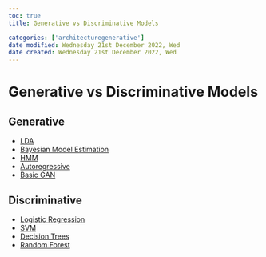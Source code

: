 ```yaml
---
toc: true
title: Generative vs Discriminative Models

categories: ['architecturegenerative']
date modified: Wednesday 21st December 2022, Wed
date created: Wednesday 21st December 2022, Wed
---
```


# Generative vs Discriminative Models


## Generative

- [LDA](LDA.qmd)
- [Bayesian Model Estimation](Bayesian Model Estimation.qmd)
- [HMM](HMM.qmd)
- [Autoregressive](Autoregressive.qmd)
- [Basic GAN](Basic GAN.qmd)

## Discriminative
- [Logistic Regression](Logistic Regression.qmd)
- [SVM](SVM.qmd)
- [Decision Trees](Decision Trees.qmd)
- [Random Forest](Random Forest.qmd)



